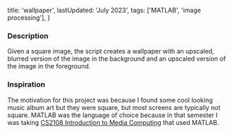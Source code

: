   title: 'wallpaper',
  lastUpdated: 'July 2023',
  tags: ['MATLAB', 'image processing'],
}

### Description

Given a square image, the script creates a wallpaper with an upscaled, blurred version of the image in the background and an upscaled version of the image in the foreground.

<CenteredImage
  src="../wallpaper/kiseki_wallpaper.png"
  alt="Sample wallpaper"
  width="300px"
/>

### Inspiration

The motivation for this project was because I found some cool looking music album art but they were square, but most screens are typically not square. MATLAB was the language of choice because in that semester I was taking [CS2108 Introduction to Media Computing](https://nusmods.com/courses/CS2108/introduction-to-media-computing) that used MATLAB.


